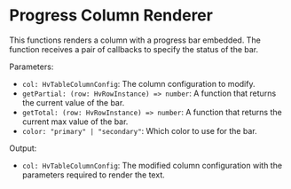 
<Meta title="Visualizations/Table/Table Renderers/Progress Column Renderer" />

# Progress Column Renderer

This functions renders a column with a progress bar embedded. The function receives a pair of callbacks to specify the status of the bar.

Parameters:

- `col: HvTableColumnConfig`: The column configuration to modify.
- `getPartial: (row: HvRowInstance) => number`: A function that returns the current value of the bar.
- `getTotal: (row: HvRowInstance) => number`: A function that returns the current max value of the bar.
- `color: "primary" | "secondary"`: Which color to use for the bar.

Output:

- `col: HvTableColumnConfig`: The modified column configuration with the parameters required to render the text.

<Canvas>
  <Story name="Progress Column Renderer" story={ProgressColumnRendererStory} />
</Canvas>
